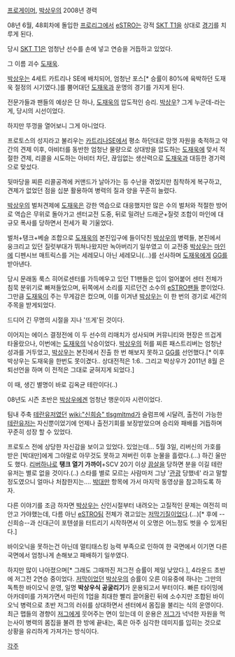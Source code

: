 [[프로게이머]], [[박상우]]의 2008년 경력

08년 6월, 48회차에 돌입한 [[프로리그]]에서 [[eSTRO]]는 강적 [[SKT T1]]을 상대로 [http://news.naver.com/sports/index.nhn?category=e_sports&ctg=video_player&type=proleague&date=20080616&id=34050 경기]를 치루게 된다.

당시 [[SKT T1]]은 엄청난 선수를 손에 넣고 연승을 거듭하고 있었다.

그 이름 괴수 [[도재욱]].

[[박상우]]는 4세트 카트리나 SE에 배치되어, 엄청난 포스[* 승률이 80%에 육박하던 도재욱 절정의 시기였다.]를 뿜어대던 [[도재욱]]과 운명의 경기를 가지게 된다.

전문가들과 팬들의 예상은 단 하나, [[도재욱]]의 압도적인 승리. 
[[박상우]]? 그게 누군데-라는게, 당시의 시선이었다.

하지만 뚜껑을 열어보니 그게 아니었다.

프로토스의 성지라고 불리우는 [[카트리나]]SE에서 평소 하던대로 맘껏 자원을 축적하고 약간의 견제 이후, 아비터를 동반한 엄청난 물량으로 상대방을 압도하는 [[도재욱]]에 맞서 적절한 견제, 리콜을 시도하는 아비터 차단, 끊임없는 생산력으로 [[도재욱]]과 대등한 경기력으로 맞섰다.

뒷마당을 찌른 리콜공격에 커맨드가 날아가는 등 수난을 겪었지만 침착하게 복구하고, 견제가 없었던 점을 십분 활용하여 병력의 질과 양을 꾸준히 늘렸다.

[[박상우]]의 벌처견제에 [[도재욱]]은 강한 역습으로 대응했지만 많은 수의 벌처와 적절한 방어로 역습은 무위로 돌아가고 센터교전 도중, 뒤로 밀려난 드래군+질럿 조합이 마인에 대규모 폭사를 당하면서 전세가 확 기울었다.

벌처+탱크+베슬 조합으로 [[도재욱]]의 본진입구에 들이닥친 [[박상우]]의 병력들, 본진에서 웅크리고 있던 질럿부대가 뛰쳐나왔지만 녹아버리기 일쑤였고 이 교전중 [[박상우]]는 [[마인]]에 디펜시브 매트릭스를 거는 세레모니 아닌 세레모니(...)를 선사하며 [[도재욱]]에게 [[GG]]를 받아낸다.

당시 문래동 룩스 히어로센터를 가득메우고 있던 T1팬들은 입이 얼어붙어 센터 전체가 침묵 분위기로 빠져들었으며, 뒤쪽에서 소리를 지르던건 소수의 [[eSTRO]]팬들 뿐이었다. 그만큼 [[도재욱]]이 주는 무게감은 컸으며, 이를 이겨낸 [[박상우]]는 이 한 번의 경기로 세간의 주목을 받게되었다.

드디어 긴 무명의 시절을 지나 '뜨게'된 것이다.

이어지는 에이스 결정전에 이 두 선수의 리매치가 성사되며 커뮤니티와 현장은 뜨겁게 타올랐으나, 이번에는 [[도재욱]]의 낙승이었다. [[박상우]]의 허를 찌른 패스트리버는 엄청난 성과를 거두었고, [[박상우]]는 본진에서 진출 한 번 해보지 못하고 [[GG]]를 선언했다.[* 이후 박상우는 도재욱을 한번도 못이겼다.. 상대전적은 1:6.. 그리고 박상우가 2011년 8월 은퇴선언을 하며 이 전적은 그대로 굳혀지게 되었다.]

이 때, 생긴 별명이 바로 김옥균 테란이다(..)

08년도 시즌 초반은 [[박상우]]에겐 엄청난 행운이자 시련이었다.

팀내 주축 [[테란]]유저였던 [[wiki:"신희승" tlsgmltmd]]가 슬럼프에 시달려, 출전이 가능한 [[테란]]유저는 자신뿐이었기에 언제나 출전기회를 보장받았으며 승리와 패배를 거듭하며 꾸준히 성장 할 수 있었다.

프로토스 전에 상당한 자신감을 보이고 있었다.
있었는데... 5월 3일, 리버신의 가호를 받은 [박대만]에게 그야말로 아무것도 못하고 져버린 이후 눈물을 흘렸다.(...) 하긴 울만도 했다. [[리버]]하나로 '''탱크 열기 가까이'''+SCV 20기 이상 [[끔살]]을 당하면 분을 이길 테란유저는 별로 없을 것이다.(..) 스타를 별로 모르는 사람마저 그냥 '[[관광]] 당했네' 라고 말할 정도였으니 얼마나 처참한지는.... [[박대만]] 항목에 가서 마지막 동영상을 참고하도록 하자. 

다른 이야기를 조금 하자면 [[박상우]]는 신인시절부터 내려오는 고질적인 문제는 여전히 떠안고 가야했는데, 다름 아닌 [[eSTRO]]팀 전체가 겪고있는 [[저막]]기질이었다.(...)[* 후에 --신희승--과 신대근이 포텐셜을 터트리기 시작하면서 이 오명은 어느정도 벗을 수 있게된다.]

바이오닉을 못하는건 아닌데 멀티태스킹 능력 부족으로 인하여 한 국면에서 이기면 다른 국면에서 엄청나게 손해보고 패배하기 일쑤였다.

하지만 많이 나아졌으며[* 그래도 그때까진 저그전 승률이 제일 낮았다.], 4라운드 초반에 저그전 2연승 중이었다. [[저막]]이었던 [[박상우]]의 승률이 오른 이유중에 하나는 그만의 독특한 바이오닉 운영, 일명 '''박상우식 공굴리기'''가 운용되고서 부터이다. 빠른 타이밍에 아카데미를 가져가면서 마린의 1업을 최대한 빨리 끌어올린 뒤에 소수지만 조합된 바이오닉 병력으로 초반 저그의 러쉬를 상대하면서 센터에서 몸집을 불리는 식의 운영이다. 최근 맵들의 경향이 [[저그]]에게 웃어주는 면이 있는데 이 운용은 [[저그]]가 넉넉한 자원을 먹는사이 병력의 몸집을 불려 한 방에 끝내는, 혹은 아주 심각한 데미지를 입히는 것으로 상황을 유리하게 가져가는 방식이다.

[[각주]]
